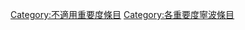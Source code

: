 {{Emptycat}}
{{Articles by Importance|topic=寧波|project=寧波|format=toc}}

[[Category:不適用重要度條目|Category:不適用重要度條目]]
[[Category:各重要度寧波條目‎|Category:各重要度寧波條目‎]]